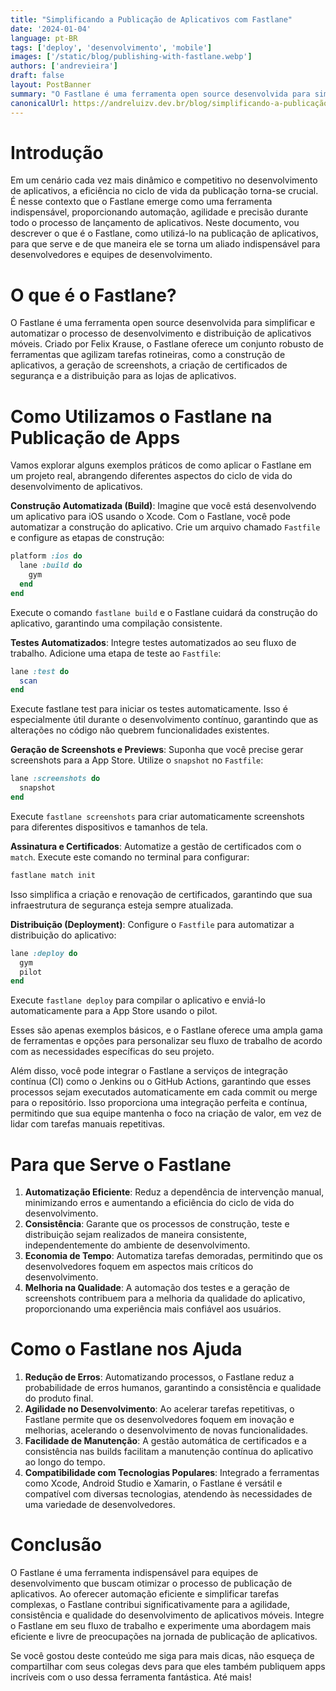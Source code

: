 ```yaml
---
title: "Simplificando a Publicação de Aplicativos com Fastlane"
date: '2024-01-04'
language: pt-BR
tags: ['deploy', 'desenvolvimento', 'mobile']
images: ['/static/blog/publishing-with-fastlane.webp']
authors: ['andrevieira']
draft: false
layout: PostBanner
summary: "O Fastlane é uma ferramenta open source desenvolvida para simplificar e automatizar o processo de desenvolvimento e distribuição de aplicativos móveis."
canonicalUrl: https://andreluizv.dev.br/blog/simplificando-a-publicação-de-aplicativos-com-fastlane
---
```


# Introdução

Em um cenário cada vez mais dinâmico e competitivo no desenvolvimento de aplicativos, a eficiência no ciclo de vida da publicação torna-se crucial. É nesse contexto que o Fastlane emerge como uma ferramenta indispensável, proporcionando automação, agilidade e precisão durante todo o processo de lançamento de aplicativos. Neste documento, vou descrever o que é o Fastlane, como utilizá-lo na publicação de aplicativos, para que serve e de que maneira ele se torna um aliado indispensável para desenvolvedores e equipes de desenvolvimento.

# O que é o Fastlane?
O Fastlane é uma ferramenta open source desenvolvida para simplificar e automatizar o processo de desenvolvimento e distribuição de aplicativos móveis. Criado por Felix Krause, o Fastlane oferece um conjunto robusto de ferramentas que agilizam tarefas rotineiras, como a construção de aplicativos, a geração de screenshots, a criação de certificados de segurança e a distribuição para as lojas de aplicativos.

# Como Utilizamos o Fastlane na Publicação de Apps
Vamos explorar alguns exemplos práticos de como aplicar o Fastlane em um projeto real, abrangendo diferentes aspectos do ciclo de vida do desenvolvimento de aplicativos.

**Construção Automatizada (Build)**: Imagine que você está desenvolvendo um aplicativo para iOS usando o Xcode. Com o Fastlane, você pode automatizar a construção do aplicativo. Crie um arquivo chamado `Fastfile` e configure as etapas de construção:

``` ruby
platform :ios do
  lane :build do
    gym
  end
end
```
Execute o comando `fastlane build` e o Fastlane cuidará da construção do aplicativo, garantindo uma compilação consistente.

**Testes Automatizados**: Integre testes automatizados ao seu fluxo de trabalho. Adicione uma etapa de teste ao `Fastfile`:

``` ruby
lane :test do
  scan
end
``` 
Execute fastlane test para iniciar os testes automaticamente. Isso é especialmente útil durante o desenvolvimento contínuo, garantindo que as alterações no código não quebrem funcionalidades existentes.

**Geração de Screenshots e Previews**: Suponha que você precise gerar screenshots para a App Store. Utilize o `snapshot` no `Fastfile`:

``` ruby
lane :screenshots do
  snapshot
end
```
Execute `fastlane screenshots` para criar automaticamente screenshots para diferentes dispositivos e tamanhos de tela.

**Assinatura e Certificados**: Automatize a gestão de certificados com o `match`. Execute este comando no terminal para configurar:

``` bash
fastlane match init
```

Isso simplifica a criação e renovação de certificados, garantindo que sua infraestrutura de segurança esteja sempre atualizada.

**Distribuição (Deployment)**: Configure o `Fastfile` para automatizar a distribuição do aplicativo:

``` ruby
lane :deploy do
  gym
  pilot
end
``` 
Execute `fastlane deploy` para compilar o aplicativo e enviá-lo automaticamente para a App Store usando o pilot.

Esses são apenas exemplos básicos, e o Fastlane oferece uma ampla gama de ferramentas e opções para personalizar seu fluxo de trabalho de acordo com as necessidades específicas do seu projeto.

Além disso, você pode integrar o Fastlane a serviços de integração contínua (CI) como o Jenkins ou o GitHub Actions, garantindo que esses processos sejam executados automaticamente em cada commit ou merge para o repositório. Isso proporciona uma integração perfeita e contínua, permitindo que sua equipe mantenha o foco na criação de valor, em vez de lidar com tarefas manuais repetitivas.

# Para que Serve o Fastlane
1. **Automatização Eficiente**: Reduz a dependência de intervenção manual, minimizando erros e aumentando a eficiência do ciclo de vida do desenvolvimento.
2. **Consistência**: Garante que os processos de construção, teste e distribuição sejam realizados de maneira consistente, independentemente do ambiente de desenvolvimento.
3. **Economia de Tempo**: Automatiza tarefas demoradas, permitindo que os desenvolvedores foquem em aspectos mais críticos do desenvolvimento.
4. **Melhoria na Qualidade**: A automação dos testes e a geração de screenshots contribuem para a melhoria da qualidade do aplicativo, proporcionando uma experiência mais confiável aos usuários.

# Como o Fastlane nos Ajuda
1. **Redução de Erros**: Automatizando processos, o Fastlane reduz a probabilidade de erros humanos, garantindo a consistência e qualidade do produto final.
2. **Agilidade no Desenvolvimento**: Ao acelerar tarefas repetitivas, o Fastlane permite que os desenvolvedores foquem em inovação e melhorias, acelerando o desenvolvimento de novas funcionalidades.
3. **Facilidade de Manutenção**: A gestão automática de certificados e a consistência nas builds facilitam a manutenção contínua do aplicativo ao longo do tempo.
4. **Compatibilidade com Tecnologias Populares**: Integrado a ferramentas como Xcode, Android Studio e Xamarin, o Fastlane é versátil e compatível com diversas tecnologias, atendendo às necessidades de uma variedade de desenvolvedores.

# Conclusão
O Fastlane é uma ferramenta indispensável para equipes de desenvolvimento que buscam otimizar o processo de publicação de aplicativos. Ao oferecer automação eficiente e simplificar tarefas complexas, o Fastlane contribui significativamente para a agilidade, consistência e qualidade do desenvolvimento de aplicativos móveis. Integre o Fastlane em seu fluxo de trabalho e experimente uma abordagem mais eficiente e livre de preocupações na jornada de publicação de aplicativos.

Se você gostou deste conteúdo me siga para mais dicas, não esqueça de compartilhar com seus colegas devs para que eles também publiquem apps incríveis com o uso dessa ferramenta fantástica. Até mais!